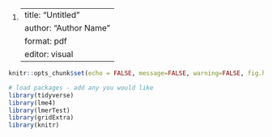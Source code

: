 1.  <div>

    ---
    title: "Untitled"
    author: "Author Name"
    format: pdf
    editor: visual
    ---

    </div>

```r
knitr::opts_chunk$set(echo = FALSE, message=FALSE, warning=FALSE, fig.height=4, fig.width=10)
```

```r
# load packages - add any you would like
library(tidyverse)
library(lme4)
library(lmerTest)
library(gridExtra)
library(knitr)
```
